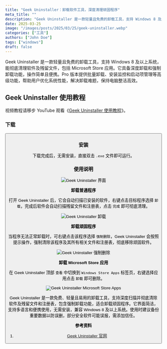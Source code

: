```yaml
---
title: "Geek Uninstaller：卸载软件工具，深度清理顽固程序"
meta_title: ""
description: "Geek Uninstaller 是一款轻量且免费的卸载工具，支持 Windows 8 及以上系统，能彻底清理软件及残留文件，包括 Microsoft Store 应用。它具备深度卸载和强制卸载功能，操作简单且便携。Pro 版本提供批量卸载、安装监控和启动项管理等高级功能，帮助用户优化系统性能，解决卸载难题，保持电脑整洁高效。"
date: 2025-03-25
image: "/images/posts/2025/03/25/geek-uninstaller.webp"
categories: ["工具"]
authors: ["John Doe"]
tags: ["windows"]
draft: false
---
```


Geek Uninstaller 是一款轻量且免费的卸载工具，支持 Windows 8 及以上系统，能彻底清理软件及残留文件，包括 Microsoft Store 应用。它具备深度卸载和强制卸载功能，操作简单且便携。Pro 版本提供批量卸载、安装监控和启动项管理等高级功能，帮助用户优化系统性能，解决卸载难题，保持电脑整洁高效。

## Geek Uninstaller 使用教程

<Notice type="tip">视频教程请移步 YouTube 观看《[Geek Uninstaller 使用教程](https://youtu.be/4OHGbHnfgfM)》。</Notice>

### 下载

<Button label="Geek Uninstaller 下载" link="https://geekuninstaller.com/download" style="solid" />

### 安装

下载完成后，无需安装，直接双击 `.exe` 文件即可运行。

### 使用说明

<Image
    src="/images/posts/2025/03/25/geek-uninstaller-gui.webp"
    alt="Geek Uninstaller 界面"
/>

**卸载普通程序**

打开 Geek Uninstaller 后，它会自动扫描已安装的软件，右键点击目标程序选择 `卸载`，完成后软件会自动扫描残留文件和注册表，点击 `完成` 即可彻底清理。

<Image
    src="/images/posts/2025/03/25/geek-uninstaller-xie-zai.webp"
    alt="Geek Uninstaller 卸载"
/>

**卸载顽固程序**

当程序无法正常卸载时，可右键点击该程序选择 `强制删除`，Geek Uninstaller 会按照提示操作，强制清除该程序及其所有相关文件和注册表，彻底移除顽固软件。

<Image
    src="/images/posts/2025/03/25/geek-uninstaller-qiang-zhi-shan-chu.webp"
    alt="Geek Uninstaller 强制删除"
/>

**卸载 Microsoft Store 应用**

在 Geek Uninstaller 顶部 `查看` 中切换到 `Windows Store Apps` 标签页，右键选择应用点击 `卸载` 即可删除。

<Image
    src="/images/posts/2025/03/25/geek-uninstaller-microsoft-store-apps.webp"
    alt="Geek Uninstaller Microsoft Store Apps"
/>

Geek Uninstaller 是一款免费、轻量且易用的卸载工具，支持深度扫描并彻底清除软件及残留文件和注册表，包含强制卸载功能，适合卸载顽固程序。它界面简洁，支持多语言和便携使用，无需安装，兼容 Windows 8 及以上系统。使用时建议备份重要数据以防误删，部分安全软件可能误报，需添加信任。

**参考资料**

1. [Geek Uninstaller 官网](https://geekuninstaller.com/)